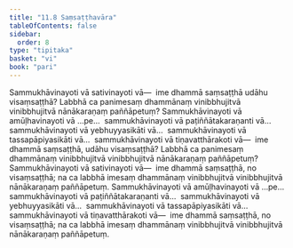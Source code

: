```yaml
---
title: "11.8 Saṃsaṭṭhavāra"
tableOfContents: false
sidebar:
  order: 8
type: "tipitaka"
basket: "vi"
book: "pari"
---
```



<DynamicBreadcrumb />

<Division number="351" book="pari" e="ch" v="5" p="272">

<Paragraph number="1736" book="pari">
Sammukhāvinayoti vā sativinayoti vā—  ime dhammā saṃsaṭṭhā udāhu visaṃsaṭṭhā? Labbhā ca panimesaṃ dhammānaṃ vinibbhujitvā vinibbhujitvā nānākaraṇaṃ paññāpetuṃ? Sammukhāvinayoti vā amūḷhavinayoti vā …pe…  sammukhāvinayoti vā paṭiññātakaraṇanti vā…  sammukhāvinayoti vā yebhuyyasikāti vā…  sammukhāvinayoti vā tassapāpiyasikāti vā…  sammukhāvinayoti vā tiṇavatthārakoti vā—  ime dhammā saṃsaṭṭhā, udāhu visaṃsaṭṭhā? Labbhā ca panimesaṃ dhammānaṃ vinibbhujitvā vinibbhujitvā nānākaraṇaṃ paññāpetuṃ?
</Paragraph>

<Paragraph number="1737" book="pari">
Sammukhāvinayoti vā sativinayoti vā—  ime dhammā saṃsaṭṭhā, no visaṃsaṭṭhā; na ca labbhā imesaṃ dhammānaṃ vinibbhujitvā vinibbhujitvā nānākaraṇaṃ paññāpetuṃ. Sammukhāvinayoti vā amūḷhavinayoti vā …pe…  sammukhāvinayoti vā paṭiññātakaraṇanti vā…  sammukhāvinayoti vā yebhuyyasikāti vā…  sammukhāvinayoti vā tassapāpiyasikāti vā…  sammukhāvinayoti vā tiṇavatthārakoti vā—  ime dhammā saṃsaṭṭhā, no visaṃsaṭṭhā; na ca labbhā imesaṃ dhammānaṃ vinibbhujitvā vinibbhujitvā nānākaraṇaṃ paññāpetuṃ.
</Paragraph>
</Division>